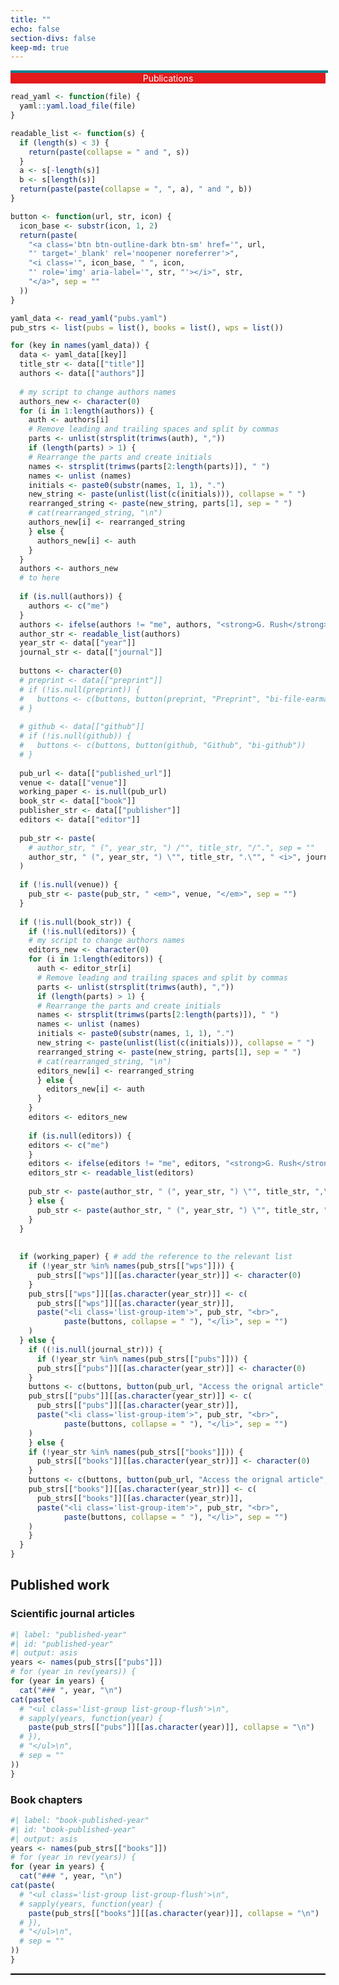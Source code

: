 ---
title: ""
echo: false
section-divs: false
keep-md: true
---

```{=html} 
<!-- Slideshow container -->
<div class="slideshow-container">

  <!-- Full-width images with number and caption text -->
  
  <div class="mySlides fade">
  <!-- <div class="numbertext">5 / 3</div> -->
  <img src="../img/paper.jpg" style="width:100%">
  <div class="text"></div>
  </div>
  
  <div class="mySlides fade">
  <!-- <div class="numbertext">6 / 3</div> -->
  <img src="../img/survey.jpg" style="width:100%">
  <div class="text"></div>
  </div>
  
  <div class="mySlides fade">
  <!-- <div class="numbertext">7 / 3</div> -->
  <img src="../img/lecture1.jpg" style="width:100%">
  <div class="text"></div>
  </div>
  
  <div class="mySlides fade">
  <!-- <div class="numbertext">8 / 3</div> -->
  <img src="../img/sun.jpg" style="width:100%">
  <div class="text"></div>
  </div>
  
  <div class="mySlides fade">
  <!-- <div class="numbertext">9 / 3</div> -->
  <img src="../img/os1.jpg" style="width:100%">
  <div class="text"></div>
  </div>
  
  <div class="mySlides fade">
  <!-- <div class="numbertext">1 / 3</div> -->
  <img src="../img/ythan-marsh1.jpg" style="width:100%">
  <div class="text"></div>
  </div>
  
  <div class="mySlides fade">
  <!-- <div class="numbertext">2 / 3</div> -->
  <img src="../img/lecture2.jpg" style="width:100%">
  <div class="text"></div>
  </div>
  
  <div class="mySlides fade">
  <!-- <div class="numbertext">3 / 3</div> -->
  <img src="../img/8map.jpg" style="width:100%">
  <div class="text"></div>
  </div>
  
  <div class="mySlides fade">
  <!-- <div class="numbertext">4 / 3</div> -->
  <img src="../img/plane.jpg" style="width:100%">
  <div class="text"></div>
  </div>
  
  <!-- Next and previous buttons -->
  <!-- <a class="prev" onclick="plusSlides(-1)">&#10094;</a> -->
  <!-- <a class="next" onclick="plusSlides(1)">&#10095;</a> -->
  </div>
  
  <!-- ... Rest of your header content ... -->
  
  <style>
    /* Your CSS styles for the slideshow go here */
    /* Slideshow container */
    .slideshow-container {
      width: 100%; /* Set the desired width for the container. I need this to match the image ratio, as it does now for image 2 */
      <!-- height: 100px; /* Set the desired height for the container */ -->
      overflow: hidden; /* Hide any overflowing content */
      position: relative;
      margin: auto;
      border: 2px solid #068194; /* Add a border around the container */
    }
  
    .image-container img {
    width: 100%; /* Take up the full width of the container */
      height: 100%; /* Take up the full height of the container */
      object-fit: cover; /* Maintain aspect ratio and cover entire container */
      display: block; /* Remove any extra spacing caused by inline display */
  }
  
    /* Hide the images by default */
    .mySlides {
      display: none;
    }
  
    /* Next & previous buttons */
    .prev, .next {
      cursor: pointer;
      position: absolute;
      top: 50%;
      width: auto;
      margin-top: -22px;
      padding: 16px;
      color: white;
      font-weight: bold;
      font-size: 18px;    
      transition: 0.6s ease;
      border-radius: 0 3px 3px 0;
      user-select: none;
    }
  
    /* Caption text */
    .text {
      color: #f2f2f2;
        font-size: 48px;
      padding: 8px 12px;
      position: absolute;
      bottom: 8px;
      width: 100%;
      text-align: center;
    }
  
    /* Text overlay */
    .text-overlay {
      position: absolute;
      top: 0;
      left: 0;
      width: 100%;
      height: 100%;
      display: flex;
      justify-content: center;
      align-items: center;
      color: red; /* Text color */
        z-index: 1; /* Place the text above the image */
    }
  
    /* Number text (1/3 etc) */
    .numbertext {
      color: #f2f2f2;
        font-size: 12px;
      padding: 8px 12px;
      position: absolute;
      top: 0;
    }
  
    /* Fading animation */
    .fade {
      animation-name: fade;
      animation-duration: 30s;
    }
    
    @keyframes fade {
      from {opacity: .8}
      to {opacity: 1}
    }
  </style>
  
  <script>
    // Your JavaScript code for the slideshow goes here
    let slideIndex = 0;
    showSlides();
    
    function showSlides() {
      let i;
      let slides = document.getElementsByClassName("mySlides");
      for (i = 0; i < slides.length; i++) {
        slides[i].style.display = "none";
      }
      slideIndex++;
      if (slideIndex > slides.length) {slideIndex = 1}
      slides[slideIndex-1].style.display = "block";
      setTimeout(showSlides, 5000); // Change image every 2 seconds
    }
  </script>
```

<div class="h1" style="background-color: #e41a1c; color: white; text-align: center; margin-top: 0; ">Publications</div>

<!-- #068194 -->

<!-- Start of the code to read and write publication list -->
```{r}
read_yaml <- function(file) {
  yaml::yaml.load_file(file)
}

readable_list <- function(s) {
  if (length(s) < 3) {
    return(paste(collapse = " and ", s))
  }
  a <- s[-length(s)]
  b <- s[length(s)]
  return(paste(paste(collapse = ", ", a), " and ", b))
}

button <- function(url, str, icon) {
  icon_base <- substr(icon, 1, 2)
  return(paste(
    "<a class='btn btn-outline-dark btn-sm' href='", url,
    "' target='_blank' rel='noopener noreferrer'>",
    "<i class='", icon_base, " ", icon,
    "' role='img' aria-label='", str, "'></i>", str,
    "</a>", sep = ""
  ))
}

yaml_data <- read_yaml("pubs.yaml")
pub_strs <- list(pubs = list(), books = list(), wps = list())

for (key in names(yaml_data)) {
  data <- yaml_data[[key]]
  title_str <- data[["title"]]
  authors <- data[["authors"]]
  
  # my script to change authors names
  authors_new <- character(0)
  for (i in 1:length(authors)) {
    auth <- authors[i]
    # Remove leading and trailing spaces and split by commas
    parts <- unlist(strsplit(trimws(auth), ","))
    if (length(parts) > 1) {
    # Rearrange the parts and create initials
    names <- strsplit(trimws(parts[2:length(parts)]), " ")
    names <- unlist (names)
    initials <- paste0(substr(names, 1, 1), ".")
    new_string <- paste(unlist(list(c(initials))), collapse = " ")
    rearranged_string <- paste(new_string, parts[1], sep = " ")
    # cat(rearranged_string, "\n")
    authors_new[i] <- rearranged_string
    } else {
      authors_new[i] <- auth
    }
  }
  authors <- authors_new
  # to here
  
  if (is.null(authors)) {
    authors <- c("me")
  }
  authors <- ifelse(authors != "me", authors, "<strong>G. Rush</strong>")
  author_str <- readable_list(authors)
  year_str <- data[["year"]]
  journal_str <- data[["journal"]]
  
  buttons <- character(0)
  # preprint <- data[["preprint"]]
  # if (!is.null(preprint)) {
  #   buttons <- c(buttons, button(preprint, "Preprint", "bi-file-earmark-pdf"))
  # }
  
  # github <- data[["github"]]
  # if (!is.null(github)) {
  #   buttons <- c(buttons, button(github, "Github", "bi-github"))
  # }
  
  pub_url <- data[["published_url"]]
  venue <- data[["venue"]]
  working_paper <- is.null(pub_url)
  book_str <- data[["book"]]
  publisher_str <- data[["publisher"]]
  editors <- data[["editor"]]
  
  pub_str <- paste(
    # author_str, " (", year_str, ") /"", title_str, "/".", sep = ""
    author_str, " (", year_str, ") \"", title_str, ".\"", " <i>", journal_str, ".</i>", sep = ""
  )
  
  if (!is.null(venue)) {
    pub_str <- paste(pub_str, " <em>", venue, "</em>", sep = "")
  }
  
  if (!is.null(book_str)) {
    if (!is.null(editors)) { 
    # my script to change authors names
    editors_new <- character(0)
    for (i in 1:length(editors)) {
      auth <- editor_str[i]
      # Remove leading and trailing spaces and split by commas
      parts <- unlist(strsplit(trimws(auth), ","))
      if (length(parts) > 1) {
      # Rearrange the parts and create initials
      names <- strsplit(trimws(parts[2:length(parts)]), " ")
      names <- unlist (names)
      initials <- paste0(substr(names, 1, 1), ".")
      new_string <- paste(unlist(list(c(initials))), collapse = " ")
      rearranged_string <- paste(new_string, parts[1], sep = " ")
      # cat(rearranged_string, "\n")
      editors_new[i] <- rearranged_string
      } else {
        editors_new[i] <- auth
      }
    }
    editors <- editors_new
    
    if (is.null(editors)) {
    editors <- c("me")
    }
    editors <- ifelse(editors != "me", editors, "<strong>G. Rush</strong>")
    editors_str <- readable_list(editors)
    
    pub_str <- paste(author_str, " (", year_str, ") \"", title_str, ",\"", " in <i>", book_str, ", edited by ", editors_str, ", ", publisher_str, ".</i>", sep = "")
    } else {
      pub_str <- paste(author_str, " (", year_str, ") \"", title_str, ",\"", " in <i>", book_str, ".</i> ", publisher_str, ".", sep = "")
    }
  }
  
  
  if (working_paper) { # add the reference to the relevant list 
    if (!year_str %in% names(pub_strs[["wps"]])) {
      pub_strs[["wps"]][[as.character(year_str)]] <- character(0)
    }
    pub_strs[["wps"]][[as.character(year_str)]] <- c(
      pub_strs[["wps"]][[as.character(year_str)]],
      paste("<li class='list-group-item'>", pub_str, "<br>",
            paste(buttons, collapse = " "), "</li>", sep = "")
    )
  } else {
    if ((!is.null(journal_str))) {
      if (!year_str %in% names(pub_strs[["pubs"]])) {
      pub_strs[["pubs"]][[as.character(year_str)]] <- character(0)
    }
    buttons <- c(buttons, button(pub_url, "Access the orignal article", "ai-archive"))
    pub_strs[["pubs"]][[as.character(year_str)]] <- c(
      pub_strs[["pubs"]][[as.character(year_str)]],
      paste("<li class='list-group-item'>", pub_str, "<br>",
            paste(buttons, collapse = " "), "</li>", sep = "")
    )
    } else {
    if (!year_str %in% names(pub_strs[["books"]])) {
      pub_strs[["books"]][[as.character(year_str)]] <- character(0)
    }
    buttons <- c(buttons, button(pub_url, "Access the orignal article", "ai-archive"))
    pub_strs[["books"]][[as.character(year_str)]] <- c(
      pub_strs[["books"]][[as.character(year_str)]],
      paste("<li class='list-group-item'>", pub_str, "<br>",
            paste(buttons, collapse = " "), "</li>", sep = "")
    )
    }
  }
}
```

<!-- # Publications -->

## Published work

### Scientific journal articles

```{r}
#| label: "published-year"
#| id: "published-year"
#| output: asis
years <- names(pub_strs[["pubs"]])
# for (year in rev(years)) {
for (year in years) {
  cat("### ", year, "\n")
cat(paste(
  # "<ul class='list-group list-group-flush'>\n",
  # sapply(years, function(year) {
    paste(pub_strs[["pubs"]][[as.character(year)]], collapse = "\n")
  # }),
  # "</ul>\n",
  # sep = ""
))
}
```

### Book chapters

```{r}
#| label: "book-published-year"
#| id: "book-published-year"
#| output: asis
years <- names(pub_strs[["books"]])
# for (year in rev(years)) {
for (year in years) {
  cat("### ", year, "\n")
cat(paste(
  # "<ul class='list-group list-group-flush'>\n",
  # sapply(years, function(year) {
    paste(pub_strs[["books"]][[as.character(year)]], collapse = "\n")
  # }),
  # "</ul>\n",
  # sep = ""
))
}
```

<hr style="color: #000; background-color: #000; height: 2px; border: none;">

<!-- ## Work not yet published -->

<!-- ```{r} -->
<!-- #| label: "not-published-year" -->
<!-- #| id: "not-published-year" -->
<!-- #| output: asis -->
<!-- years <- names(pub_strs[["wps"]]) -->
<!-- for (year in rev(years)) { -->
<!--   cat("### ", year, "\n") -->
<!-- } -->
<!-- cat(paste( -->
<!--   "<ul class='list-group list-group-flush'>\n", -->
<!--   sapply(years, function(year) { -->
<!--     paste(pub_strs[["wps"]][[year]], collapse = "\n") -->
<!--   }), -->
<!--   "</ul>\n", -->
<!--   sep = "" -->
<!-- )) -->
<!-- ``` -->

<!-- This si some text -->

<!-- ```{r} -->
<!-- cat(paste("this is some more text")) -->
<!-- ``` -->

